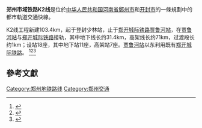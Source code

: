 {{noteTA
|G1 =Transport}}
{{Future public transportation}}
{{郑州未来建设}}
'''郑州市域铁路K2线'''是位於[[中华人民共和国|中华人民共和国]][[河南省|河南省]][[鄭州市|鄭州市]]和[[开封市|开封市]]的一條規劃中的都市軌道交通快線。

K2线工程新建103.4km，起于登封少林站，止于[[郑开城际铁路|郑开城际铁路]][[贾鲁河站|贾鲁河站]]，在[[贾鲁河站|贾鲁河站]]与[[郑开城际铁路|郑开城际铁路]]接轨，其中地下线长约31.4km，高架线长约71km，过渡段长约1km；设站18座，其中地下站11座，高架站7座。[[贾鲁河站|贾鲁河站]]以东利用既有[[郑开城际铁路|郑开城际铁路]]。
<ref>{{cite web |author1=郑州地铁集团有限公司 |title=郑州市域铁路K2线工程勘察设计总承包项目招标公告 |url=https://www.zzmetro.cn/portal/info/index/id/5653/cid/37.html |website=郑州地铁 |accessdate=2021-02-08}}</ref><ref>{{cite news |author1=郑州人民广播电台 |title=徐立毅调研轨道交通建设工作时强调 加快建设“轨道上的都市” 引领城市结构优化发展提质 |url=https://www.sohu.com/a/437968801_100238341 |accessdate=2021-02-08}}</ref><ref>{{cite web |author1=郑州日报 |title=中共郑州市委关于制定郑州市国民经济和社会发展第十四个五年规划和二〇三五年远景目标的建议 |url=http://www.zhengzhou.gov.cn/news1/4674656.jhtml |website=郑州市人民政府 |accessdate=2021-02-08}}</ref>

== 參考文獻 ==
{{Reflist}}

{{鄭州地鐵車站列表}}
{{郑州市公共交通网络}}
{{中国大陆城市轨道交通}}

[[Category:郑州地铁路线|Category:郑州地铁路线]]
[[Category:郑州交通|Category:郑州交通]]